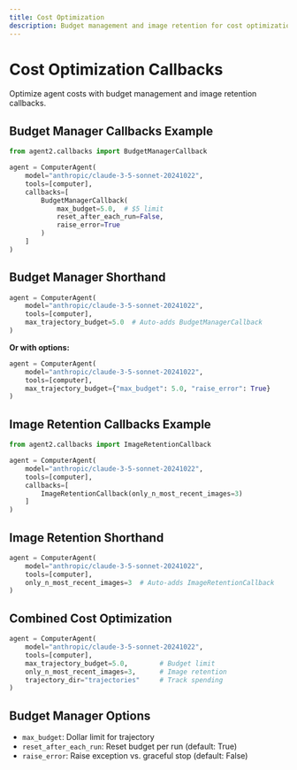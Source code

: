 ```yaml
---
title: Cost Optimization
description: Budget management and image retention for cost optimization
---
```


# Cost Optimization Callbacks

Optimize agent costs with budget management and image retention callbacks.

## Budget Manager Callbacks Example

```python
from agent2.callbacks import BudgetManagerCallback

agent = ComputerAgent(
    model="anthropic/claude-3-5-sonnet-20241022",
    tools=[computer],
    callbacks=[
        BudgetManagerCallback(
            max_budget=5.0,  # $5 limit
            reset_after_each_run=False,
            raise_error=True
        )
    ]
)
```

## Budget Manager Shorthand

```python
agent = ComputerAgent(
    model="anthropic/claude-3-5-sonnet-20241022",
    tools=[computer],
    max_trajectory_budget=5.0  # Auto-adds BudgetManagerCallback
)
```

**Or with options:**
```python
agent = ComputerAgent(
    model="anthropic/claude-3-5-sonnet-20241022",
    tools=[computer],
    max_trajectory_budget={"max_budget": 5.0, "raise_error": True}
)
```

## Image Retention Callbacks Example

```python
from agent2.callbacks import ImageRetentionCallback

agent = ComputerAgent(
    model="anthropic/claude-3-5-sonnet-20241022",
    tools=[computer],
    callbacks=[
        ImageRetentionCallback(only_n_most_recent_images=3)
    ]
)
```

## Image Retention Shorthand

```python
agent = ComputerAgent(
    model="anthropic/claude-3-5-sonnet-20241022",
    tools=[computer],
    only_n_most_recent_images=3  # Auto-adds ImageRetentionCallback
)
```

## Combined Cost Optimization

```python
agent = ComputerAgent(
    model="anthropic/claude-3-5-sonnet-20241022",
    tools=[computer],
    max_trajectory_budget=5.0,        # Budget limit
    only_n_most_recent_images=3,      # Image retention
    trajectory_dir="trajectories"     # Track spending
)
```

## Budget Manager Options

- `max_budget`: Dollar limit for trajectory
- `reset_after_each_run`: Reset budget per run (default: True)
- `raise_error`: Raise exception vs. graceful stop (default: False)
